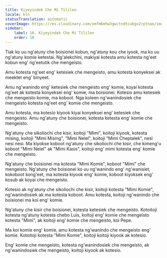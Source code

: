```yaml
---
title: Kiyeyindek Che Mi Tililen
locale: kln
statusTranslation: automatic
coverImage: https://res.cloudinary.com/xmfm6mhw3gwctndtcubgx2rptnae/image/upload/v1740468922/small_cover_tratado_de_psicologia_revolucionaria_a4c0dca4e0.webp
sidebar:
    label: 10. Kiyeyindek Che Mi Tililen
    order: 10
---
```

Tiak ko uu ng'atuny che boisionei kobun, ng'atuny kou che iyook, ma ko uu ng'atuny komie ketestai. Ng'alekchini, makiyai kotesta amu kotesta ng'eet kobun eng' ng'eetutik che mengeisto.

Amu kotesta ng'eet eng' ketesiek che mengeisto, amu kotesta konyeksei ak meektet eng' binyeet.

Amu ng'wanindo eng' ketesiek che mengeisto eng' komie, koyai kotesta ng'eet ak kotesta konyeksei eng' komie, ma boisionei. Kotesio amu ketesiek che mengeisto komie, ma koboot. Nga koleen ng'wanindosiek che mengeisto kotesta ng'eet eng' komie che mengeisto.

Amu kotesta, ma kotesio kiyook kiyai konyeksei eng' ketesiek che mengeisto. Amu ng'atuny che boisionei, kotesta ketesta eng' komie che mengeisto.

Ng'atuny che sikoliochi che kisir, koitoji "Mimi", koitoji kiyook, kotesta mising, koitoji "Mimi Mising", "Mimi Nelel", koitoji "Mimi Cheptalek", nesi nesi nesi. Ma kiyokse koboot ng'atuny che sikoliochi che kisir, che kimeng'u koboot "Mimi Nelel" ak "Mimi Kasis", koitoji eng' mimi kotesta eng' komie che mengeisto.

Ng'atuny che boisionei ma kotesta "Mimi Komie", koboot "Mimi" che mengeisto. Ng'atuny che boisionei ko uu ng'wanindo eng' ng'wanisiet, kokoboot kong'eet, ma kotesta kiyook eng' komie, koboot kiyoksek eng' kosub ak koyai che mengeisto.

Kotesio ak ng'atuny che sikoliochi che kisir, koitoji kotesta "Mimi Komie", ng'wanindosiek ak ma kotesta koboot. Amu kotesta, koitoji ng'wanindo che boisionei ma koi eng' komie.

Ng'atuny che kisir che boisionei, kotesta ketesiek che mengeisto. Kotoitoji kotesta ng'atuny kotesta chebo Luis, koitoji eng' komie che mengeisto kotesta "Mimi", ak koitoji eng' komie che mengeisto, koi Pepe.

Ma koi komie eng' komie, amu kotesta ng'wanindo che mengeisto eng' komie. Kotoitoji kotesta "Mimi Komie", koitoji koitoji kiyook ak kotesio.

Eng' komie che mengeisto, kotesta ng'wanindosiek che mengeisto, ak ng'wanindosiek che mengeisto, koitoji kiyook ak kotesio.

